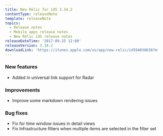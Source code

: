 ```yaml
---
title: New Relic for iOS 3.34.2
contentType: releaseNote
template: releaseNote
topics:
  - Release notes
  - Mobile apps release notes
  - New Relic iOS release notes
releaseDateTime: '2017-09-25 12:00'
releaseVersion: 3.34.2
downloadLink: 'https://itunes.apple.com/us/app/new-relic/id594038638?mt=8'
---
```


### New features

* Added in universal link support for Radar

### Improvements

* Improve some markdown rendering issues

### Bug fixes

* Fix for time window issues in detail views
* Fix Infrastructure filters when multiple items are selected in the filter set
